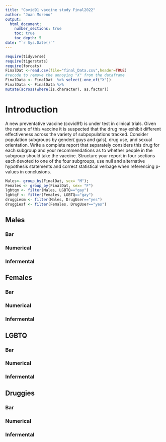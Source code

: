 ```yaml
---
title: "Covid91 vaccine study Final2022"
author: "Juan Moreno"
output: 
  html_document:
    number_sections: true
    toc: true
    toc_depth: 5
date: "`r Sys.Date()`" 
---
```


```r
require(tidyverse)
require(tigerstats)
require(forcats)
FinalDat <-read.csv(file="final_Data.csv",header=TRUE)
#recode to remove the annoying "X" from the dataframe
FinalData <- FinalDat  %>% select(-one_of("X"))
FinalData <- FinalData %>%
mutate(across(where(is.character), as.factor))
```

# Introduction

A new  preventative vaccine (covid91) is under test in clinical trials. Given the nature of this vaccine it is suspected that the drug may exhibit different effectiveness across the variety of subpopulations tracked. Consider population subgroups by gender( guys and gals), drug use, and sexual orientation. Write a complete report that separately considers this drug for each subgroup and your recommendations as to whether people in the subgroup should take the vaccine. Structure your report in four sections each devoted to one of the four subgroups, use null and alternative hypothesis statements and correct statistical verbage when referencing p-values in conclusions.

```r
Males<- group_by(FinalDat, sex= "M"); 
Females <- group_by(FinalDat, sex= "F")
lgbtqm <- filter(Males, LGBTQ=="gay")
lgbtqf <- filter(Females, LGBTQ=="gay")
druggiesm <- filter(Males, DrugUser=="yes")
druggiesf <- filter(Females, DrugUser=="yes")
```


## Males


### Bar

### Numerical

### Infermental


## Females


### Bar

### Numerical

### Infermental



## LGBTQ


### Bar

### Numerical

### Infermental




## Druggies


### Bar

### Numerical

### Infermental

